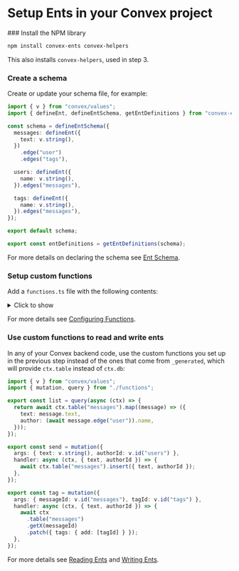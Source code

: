 
# Setup Ents in your Convex project

<Steps>
### Install the NPM library
 
```sh
npm install convex-ents convex-helpers
```

This also installs `convex-helpers`, used in step 3.

### Create a schema

Create or update your schema file, for example:

```ts copy filename="convex/schema.ts"
import { v } from "convex/values";
import { defineEnt, defineEntSchema, getEntDefinitions } from "convex-ent";

const schema = defineEntSchema({
  messages: defineEnt({
    text: v.string(),
  })
    .edge("user")
    .edges("tags"),

  users: defineEnt({
    name: v.string(),
  }).edges("messages"),

  tags: defineEnt({
    name: v.string(),
  }).edges("messages"),
});

export default schema;

export const entDefinitions = getEntDefinitions(schema);
```

For more details on declaring the schema see [Ent Schema](/schema).

### Setup custom functions

Add a `functions.ts` file with the following contents:

<details>
<summary>Click to show</summary>

```ts copy filename="convex/functions.ts"
import {
  customCtx,
  customMutation,
  customQuery,
} from "convex-helpers/server/customFunctions";
import {
  query as baseQuery,
  mutation as baseMutation,
  internalQuery as baseInternalQuery,
  internalMutation as baseInternalMutation,
} from "./_generated/server";
import { entsReaderFactory, entsWriterFactory } from "./ents/functions";
import { entDefinitions } from "./schema";

export const query = customQuery(
  baseQuery,
  customCtx(async (ctx) => {
    return {
      table: entsReaderFactory(ctx, entDefinitions),
      db: undefined,
    };
  })
);

export const internalQuery = customQuery(
  baseInternalQuery,
  customCtx(async (ctx) => {
    return {
      table: entsReaderFactory(ctx, entDefinitions),
      db: undefined,
    };
  })
);

export const mutation = customMutation(
  baseMutation,
  customCtx(async (ctx) => {
    return {
      table: entsWriterFactory(ctx, entDefinitions),
      db: undefined,
    };
  })
);

export const internalMutation = customMutation(
  baseInternalMutation,
  customCtx(async (ctx) => {
    return {
      table: entsWriterFactory(ctx, entDefinitions),
      db: undefined,
    };
  })
);
```

</details>

For more details see [Configuring Functions](/setup/config).

### Use custom functions to read and write ents

In any of your Convex backend code, use the custom functions you set up in the
previous step instead of the ones that come from `_generated`, which will
provide `ctx.table` instead of `ctx.db`:

```ts copy filename="convex/messages.ts"
import { v } from "convex/values";
import { mutation, query } from "./functions";

export const list = query(async (ctx) => {
  return await ctx.table("messages").map((message) => ({
    text: message.text,
    author: (await message.edge("user")).name,
  }));
});

export const send = mutation({
  args: { text: v.string(), authorId: v.id("users") },
  handler: async (ctx, { text, authorId }) => {
    await ctx.table("messages").insert({ text, authorId });
  },
});

export const tag = mutation({
  args: { messageId: v.id("messages"), tagId: v.id("tags") },
  handler: async (ctx, { text, authorId }) => {
    await ctx
      .table("messages")
      .getX(messageId)
      .patch({ tags: { add: [tagId] } });
  },
});
```

For more details see [Reading Ents](/read) and [Writing Ents](/write).

</Steps>
